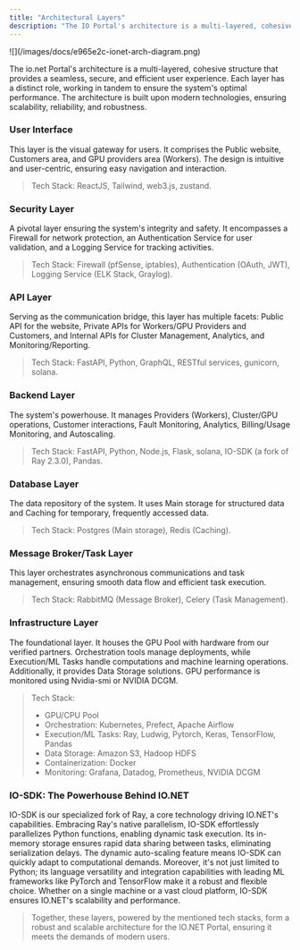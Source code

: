 ```yaml
---
title: "Architectural Layers"
description: "The IO Portal's architecture is a multi-layered, cohesive structure that provides a seamless, secure, and efficient user experience. Each layer has a distinct role, working in tandem to ensure the system's optimal performance. The architecture is built upon modern technologies, ensuring scalability, reliability, and robustness."
---
```


<Frame>
![](/images/docs/e965e2c-ionet-arch-diagram.png)
</Frame>

The io.net Portal's architecture is a multi-layered, cohesive structure that provides a seamless, secure, and efficient user experience. Each layer has a distinct role, working in tandem to ensure the system's optimal performance. The architecture is built upon modern technologies, ensuring scalability, reliability, and robustness.

### User Interface

This layer is the visual gateway for users. It comprises the Public website, Customers area, and GPU providers area (Workers). The design is intuitive and user-centric, ensuring easy navigation and interaction.

> Tech Stack: ReactJS, Tailwind, web3.js, zustand.

### Security Layer

A pivotal layer ensuring the system's integrity and safety. It encompasses a Firewall for network protection, an Authentication Service for user validation, and a Logging Service for tracking activities.

> Tech Stack: Firewall (pfSense, iptables), Authentication (OAuth, JWT), Logging Service (ELK Stack, Graylog).

### API Layer

Serving as the communication bridge, this layer has multiple facets: Public API for the website, Private APIs for Workers/GPU Providers and Customers, and Internal APIs for Cluster Management, Analytics, and Monitoring/Reporting.

> Tech Stack: FastAPI, Python, GraphQL, RESTful services, gunicorn, solana.

### Backend Layer

The system's powerhouse. It manages Providers (Workers), Cluster/GPU operations, Customer interactions, Fault Monitoring, Analytics, Billing/Usage Monitoring, and Autoscaling.

> Tech Stack: FastAPI, Python, Node.js, Flask, solana, IO-SDK (a fork of Ray 2.3.0), Pandas.

### Database Layer

The data repository of the system. It uses Main storage for structured data and Caching for temporary, frequently accessed data.

> Tech Stack: Postgres (Main storage), Redis (Caching).

### Message Broker/Task Layer

This layer orchestrates asynchronous communications and task management, ensuring smooth data flow and efficient task execution.

> Tech Stack: RabbitMQ (Message Broker), Celery (Task Management).

### Infrastructure Layer

The foundational layer. It houses the GPU Pool with hardware from our verified partners. Orchestration tools manage deployments, while Execution/ML Tasks handle computations and machine learning operations. Additionally, it provides Data Storage solutions. GPU performance is monitored using Nvidia-smi or NVIDIA DCGM.

> Tech Stack:
>
> * GPU/CPU Pool
> * Orchestration: Kubernetes, Prefect, Apache Airflow
> * Execution/ML Tasks: Ray, Ludwig, Pytorch, Keras, TensorFlow, Pandas
> * Data Storage: Amazon S3, Hadoop HDFS
> * Containerization: Docker
> * Monitoring: Grafana, Datadog, Prometheus, NVIDIA DCGM

### IO-SDK: The Powerhouse Behind IO.NET

IO-SDK is our specialized fork of Ray, a core technology driving IO.NET's capabilities. Embracing Ray's native parallelism, IO-SDK effortlessly parallelizes Python functions, enabling dynamic task execution. Its in-memory storage ensures rapid data sharing between tasks, eliminating serialization delays. The dynamic auto-scaling feature means IO-SDK can quickly adapt to computational demands. Moreover, it's not just limited to Python; its language versatility and integration capabilities with leading ML frameworks like PyTorch and TensorFlow make it a robust and flexible choice. Whether on a single machine or a vast cloud platform, IO-SDK ensures IO.NET's scalability and performance.

> Together, these layers, powered by the mentioned tech stacks, form a robust and scalable architecture for the IO.NET Portal, ensuring it meets the demands of modern users.

